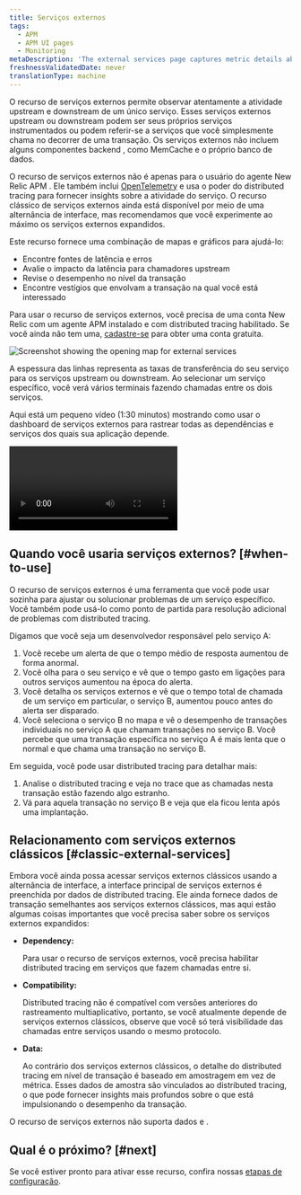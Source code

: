 ```yaml
---
title: Serviços externos
tags:
  - APM
  - APM UI pages
  - Monitoring
metaDescription: 'The external services page captures metric details about out-of-process services such as web services, cloud resources, or other network calls.'
freshnessValidatedDate: never
translationType: machine
---
```



O recurso de serviços externos permite observar atentamente a atividade upstream e downstream de um único serviço. Esses serviços externos upstream ou downstream podem ser seus próprios serviços instrumentados ou podem referir-se a serviços que você simplesmente chama no decorrer de uma transação. Os serviços externos não incluem alguns componentes backend , como MemCache e o próprio banco de dados.

O recurso de serviços externos não é apenas para o usuário do agente New Relic APM . Ele também inclui [OpenTelemetry](/docs/more-integrations/open-source-telemetry-integrations/opentelemetry/introduction-opentelemetry-new-relic) e usa o poder do distributed tracing para fornecer insights sobre a atividade do serviço. O recurso clássico de serviços externos ainda está disponível por meio de uma alternância de interface, mas recomendamos que você experimente ao máximo os serviços externos expandidos.

Este recurso fornece uma combinação de mapas e gráficos para ajudá-lo:

* Encontre fontes de latência e erros
* Avalie o impacto da latência para chamadores upstream
* Revise o desempenho no nível da transação
* Encontre vestígios que envolvam a transação na qual você está interessado

Para usar o recurso de serviços externos, você precisa de uma conta New Relic com um agente APM instalado e com distributed tracing habilitado. Se você ainda não tem uma, [cadastre-se](https://newrelic.com/signup) para obter uma conta gratuita.

<img
  title="Screenshot showing the opening map for external services"
  alt="Screenshot showing the opening map for external services"
  src={apmExternalServiceIntro}
/>

<figcaption>
  A espessura das linhas representa as taxas de transferência do seu serviço para os serviços upstream ou downstream. Ao selecionar um serviço específico, você verá vários terminais fazendo chamadas entre os dois serviços.
</figcaption>

Aqui está um pequeno vídeo (1:30 minutos) mostrando como usar o dashboard de serviços externos para rastrear todas as dependências e serviços dos quais sua aplicação depende.

<Video
  id="903EF9MAql8"
  type="youtube"
/>

## Quando você usaria serviços externos? [#when-to-use]

O recurso de serviços externos é uma ferramenta que você pode usar sozinha para ajustar ou solucionar problemas de um serviço específico. Você também pode usá-lo como ponto de partida para resolução adicional de problemas com distributed tracing.

Digamos que você seja um desenvolvedor responsável pelo serviço A:

1. Você recebe um alerta de que o tempo médio de resposta aumentou de forma anormal.
2. Você olha para o seu serviço e vê que o tempo gasto em ligações para outros serviços aumentou na época do alerta.
3. Você detalha os serviços externos e vê que o tempo total de chamada de um serviço em particular, o serviço B, aumentou pouco antes do alerta ser disparado.
4. Você seleciona o serviço B no mapa e vê o desempenho de transações individuais no serviço A que chamam transações no serviço B. Você percebe que uma transação específica no serviço A é mais lenta que o normal e que chama uma transação no serviço B.

Em seguida, você pode usar distributed tracing para detalhar mais:

1. Analise o distributed tracing e veja no trace que as chamadas nesta transação estão fazendo algo estranho.
2. Vá para aquela transação no serviço B e veja que ela ficou lenta após uma implantação.

## Relacionamento com serviços externos clássicos [#classic-external-services]

Embora você ainda possa acessar serviços externos clássicos usando a alternância de interface, a interface principal de serviços externos é preenchida por dados de distributed tracing. Ele ainda fornece dados de transação semelhantes aos serviços externos clássicos, mas aqui estão algumas coisas importantes que você precisa saber sobre os serviços externos expandidos:

* <DoNotTranslate>**Dependency:**</DoNotTranslate>

  Para usar o recurso de serviços externos, você precisa habilitar distributed tracing em serviços que fazem chamadas entre si.

* <DoNotTranslate>**Compatibility:**</DoNotTranslate>

  Distributed tracing não é compatível com versões anteriores do rastreamento multiaplicativo, portanto, se você atualmente depende de serviços externos clássicos, observe que você só terá visibilidade das chamadas entre serviços usando o mesmo protocolo.

* <DoNotTranslate>**Data:**</DoNotTranslate>

  Ao contrário dos serviços externos clássicos, o detalhe do distributed tracing em nível de transação é baseado em amostragem em vez de métrica. Esses dados de amostra são vinculados ao distributed tracing, o que pode fornecer insights mais profundos sobre o que está impulsionando o desempenho da transação.

<Callout variant="tip">
  O recurso de serviços externos não suporta dados <InlinePopover type="browser"/>e <InlinePopover type="mobile"/>.
</Callout>

## Qual é o próximo? [#next]

Se você estiver pronto para ativar esse recurso, confira nossas [etapas de configuração](/docs/apm/apm-ui-pages/monitoring/external-services/external-services-setup).